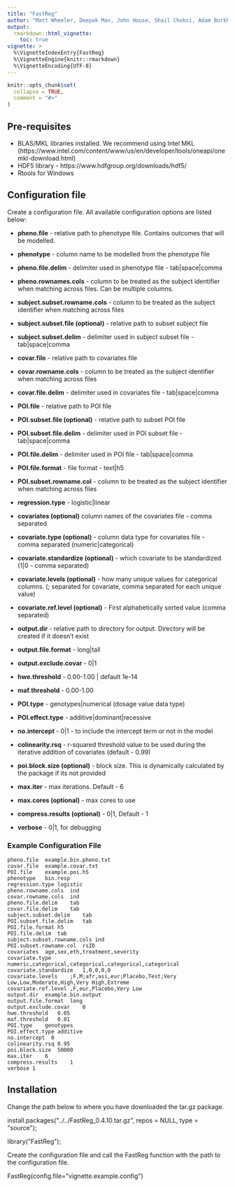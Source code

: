 ---
title: "FastReg"
author: "Matt Wheeler, Deepak Mav, John House, Shail Choksi, Adam Burkholder"
output: 
  rmarkdown::html_vignette:
    toc: true
vignette: >
  %\VignetteIndexEntry{FastReg}
  %\VignetteEngine{knitr::rmarkdown}
  %\VignetteEncoding{UTF-8}
---

```{r, include = FALSE}
knitr::opts_chunk$set(
  collapse = TRUE,
  comment = "#>"
)
```

## Pre-requisites

-   BLAS/MKL libraries installed. We recommend using Intel MKL (https://www.intel.com/content/www/us/en/developer/tools/oneapi/onemkl-download.html)
-   HDF5 library - https://www.hdfgroup.org/downloads/hdf5/
-   Rtools for Windows

## Configuration file

Create a configuration file. All available configuration options are listed below:

-   **pheno.file** - relative path to phenotype file. Contains outcomes that will be modelled.

-   **phenotype** - column name to be modelled from the phenotype file

-   **pheno.file.delim** - delimiter used in phenotype file - tab\|space\|comma

-   **pheno.rownames.cols** - column to be treated as the subject identifier when matching across files. Can be multiple columns.

-   **subject.subset.rowname.cols** - column to be treated as the subject identifier when matching across files

-   **subject.subset.file (optional)** - relative path to subset subject file

-   **subject.subset.delim** - delimiter used in subject subset file - tab\|space\|comma

-   **covar.file** - relative path to covariates file

-   **covar.rowname.cols** - column to be treated as the subject identifier when matching across files

-   **covar.file.delim** - delimiter used in covariates file - tab\|space\|comma

-   **POI.file** - relative path to POI file

-   **POI.subset.file (optional)** - relative path to subset POI file

-   **POI.subset.file.delim** - delimiter used in POI subset file - tab\|space\|comma

-   **POI.file.delim** - delimiter used in POI file - tab\|space\|comma

-   **POI.file.format** - file format - text\|h5

-   **POI.subset.rowname.col** - column to be treated as the subject identifier when matching across files

-   **regression.type** - logistic\|linear

-   **covariates (optional)** column names of the covariates file - comma separated

-   **covariate.type (optional)** - column data type for covariates file - comma separated (numeric\|categorical)

-   **covariate.standardize (optional)** - which covariate to be standardized (1\|0 - comma separated)

-   **covariate.levels (optional)** - how many unique values for categorical columns. (; separated for covariate, comma separated for each unique value)

-   **covariate.ref.level (optional)** - First alphabetically sorted value (comma separated)

-   **output.dir** - relative path to directory for output. Directory will be created if it doesn't exist

-   **output.file.format** - long\|tall

-   **output.exclude.covar** - 0\|1

-   **hwe.threshold** - 0.00-1.00 \| default 1e-14

-   **maf.threshold** - 0.00-1.00

-   **POI.type** - genotypes\|numerical (dosage value data type)

-   **POI.effect.type** - additive\|dominant\|recessive

-   **no.intercept** - 0\|1 - to include the intercept term or not in the model

-   **colinearity.rsq** - r-squared threshold value to be used during the iterative addition of covariates (default - 0.99)

-   **poi.block.size (optional)** - block size. This is dynamically calculated by the package if its not provided

-   **max.iter** - max iterations. Default - 6

-   **max.cores (optional)** - max cores to use

-   **compress.results (optional)** - 0\|1, Default - 1

-   **verbose** - 0\|1, for debugging

### Example Configuration File

    pheno.file  example.bin.pheno.txt
    covar.file  example.covar.txt
    POI.file    example.poi.h5
    phenotype   bin.resp
    regression.type logistic
    pheno.rowname.cols  ind
    covar.rowname.cols  ind
    pheno.file.delim    tab
    covar.file.delim    tab
    subject.subset.delim    tab
    POI.subset.file.delim   tab
    POI.file.format h5
    POI.file.delim  tab
    subject.subset.rowname.cols ind
    POI.subset.rowname.col  rsID
    covariates  age,sex,eth,treatment,severity
    covariate.type  numeric,categorical,categorical,categorical,categorical
    covariate.standardize   1,0,0,0,0
    covariate.levels    ;F,M;afr,asi,eur;Placebo,Test;Very Low,Low,Moderate,High,Very High,Extreme
    covariate.ref.level ,F,eur,Placebo,Very Low
    output.dir  example.bin.output
    output.file.format  long
    output.exclude.covar    0
    hwe.threshold   0.05
    maf.threshold   0.01
    POI.type    genotypes
    POI.effect.type additive
    no.intercept  0
    colinearity.rsq 0.95
    poi.block.size  50000
    max.iter    6
    compress.results    1
    verbose 1

## Installation

Change the path below to where you have downloaded the tar.gz package.

install.packages(\"../../FastReg_0.4.10.tar.gz\", repos = NULL, type = \"source\");

library(\"FastReg\");

Create the configuration file and call the FastReg function with the path to the configuration file.

FastReg(config.file=\"vignette.example.config\")


